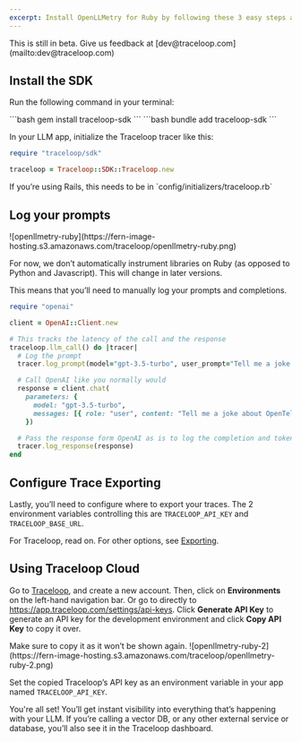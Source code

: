 ```yaml
---
excerpt: Install OpenLLMetry for Ruby by following these 3 easy steps and get instant monitoring.
---
```


<Callout intent="note">
This is still in beta. Give us feedback at [dev@traceloop.com](mailto:dev@traceloop.com)
</Callout>

## Install the SDK

Run the following command in your terminal:

<CodeBlocks>
    <CodeBlock title="gem">
    ```bash
    gem install traceloop-sdk
    ```
    </CodeBlock>
    <CodeBlock title="bundler">
    ```bash
    bundle add traceloop-sdk
    ```
    </CodeBlock>
</CodeBlocks>

In your LLM app, initialize the Traceloop tracer like this:

```Ruby
require "traceloop/sdk"

traceloop = Traceloop::SDK::Traceloop.new
```

<Callout intent="tip">
If you’re using Rails, this needs to be in `config/initializers/traceloop.rb`
</Callout>

## Log your prompts

<Frame>
![openllmetry-ruby](https://fern-image-hosting.s3.amazonaws.com/traceloop/openllmetry-ruby.png)
</Frame>

For now, we don’t automatically instrument libraries on Ruby (as opposed to Python and Javascript). This will change in later versions.

This means that you’ll need to manually log your prompts and completions.

```ruby
require "openai"

client = OpenAI::Client.new

# This tracks the latency of the call and the response
traceloop.llm_call() do |tracer|
  # Log the prompt
  tracer.log_prompt(model="gpt-3.5-turbo", user_prompt="Tell me a joke about OpenTelemetry")

  # Call OpenAI like you normally would
  response = client.chat(
    parameters: {
      model: "gpt-3.5-turbo",
      messages: [{ role: "user", content: "Tell me a joke about OpenTelemetry" }]
    })

  # Pass the response form OpenAI as is to log the completion and token usage
  tracer.log_response(response)
end
```

## Configure Trace Exporting

Lastly, you’ll need to configure where to export your traces. The 2 environment variables controlling this are `TRACELOOP_API_KEY` and `TRACELOOP_BASE_URL`.

For Traceloop, read on. For other options, see [Exporting](/docs/openllmetry/integrations/overview).

## Using Traceloop Cloud

Go to [Traceloop](https://app.traceloop.com/), and create a new account. Then, click on **Environments** on the left-hand navigation bar. Or go to directly to https://app.traceloop.com/settings/api-keys. Click **Generate API Key** to generate an API key for the development environment and click **Copy API Key** to copy it over.

<Callout intent="warning">
Make sure to copy it as it won’t be shown again.
</Callout>

<Frame>
![openllmetry-ruby-2](https://fern-image-hosting.s3.amazonaws.com/traceloop/openllmetry-ruby-2.png)
</Frame>

Set the copied Traceloop’s API key as an environment variable in your app named `TRACELOOP_API_KEY`.

You're all set! You’ll get instant visibility into everything that’s happening with your LLM. If you’re calling a vector DB, or any other external service or database, you’ll also see it in the Traceloop dashboard.

